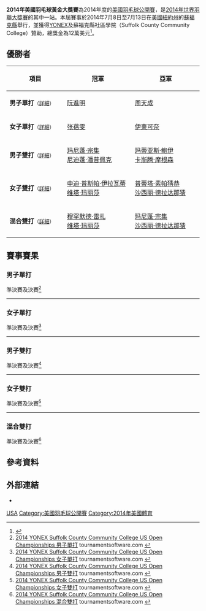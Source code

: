 {{noteTA|G1=Badminton}}
{{infobox badminton event
|name           = 2014年美國羽毛球黃金大獎賽
|image          = 2014 YONEX Suffolk County Community College US Open Championships.jpg
|size           = 300px
|caption        =
|dates          = 2014年7月8日－7月13日
|number_edition = 
|level          = 3A
|prize_money    = 12萬美元
|location       = {{USA}}[[蘇福克縣_(紐約州)|蘇福克縣]]
|venue          = [[蘇福克縣社區學院|蘇福克縣社區學院]]
|previous       = 2013年美國羽毛球黃金大獎賽 
|next           = 2015年美國羽毛球黃金大獎賽
}}
'''2014年美國羽毛球黃金大獎賽'''為2014年度的[[美國羽毛球公開賽|美國羽毛球公開賽]]，是[[2014年世界羽聯大獎賽|2014年世界羽聯大獎賽]]的其中一站。本屆賽事於2014年7月8日至7月13日在[[美國|美國]][[紐約州|紐約州]]的[[蘇福克縣_(紐約州)|蘇福克縣]]舉行，並獲得[[YONEX|YONEX]]及蘇福克縣社區學院（Suffolk County Community College）贊助，總獎金為12萬美元<ref>{{cite web|title=Invitation - 2014 YONEX Suffolk County Community College US Open Championships|url=http://www.bwfbadminton.org/file.aspx?id=548597&dl=1|publisher=USA Badminton|accessdate=2014-07-04|archive-date=2014-07-04|archive-url=https://web.archive.org/web/20140704030526/http://bwfbadminton.org/file.aspx?id=548597&dl=1|dead-url=no}}{{en}}</ref>。

== 優勝者 ==
{| class=wikitable style="font-size:small"
!width="200"|項目
!width="250"|冠軍
!width="250"|亞軍
|-
|'''男子單打'''<small>（[[#男子單打|詳細]]）</small>
|{{flagicon|VIE}} [[阮進明|阮進明]]
|{{flagicon|TPE}} [[周天成|周天成]]
|-
|'''女子單打'''<small>（[[#女子單打|詳細]]）</small>
|{{flagicon|USA}} [[张蓓雯|张蓓雯]]
|{{flagicon|JPN}} [[伊東可奈|伊東可奈]]
|-
|'''男子雙打'''<small>（[[#男子雙打|詳細]]）</small>
|{{flagicon|THA}} [[玛尼蓬·宗集|玛尼蓬·宗集]]<br/>{{flagicon|THA}} [[尼迪蓬·潘普佩克|尼迪蓬·潘普佩克]]
|{{flagicon|DEN}} [[玛蒂亚斯·鲍伊|玛蒂亚斯·鲍伊]]<br/>{{flagicon|DEN}} [[卡斯腾·摩根森|卡斯腾·摩根森]]
|-
|'''女子雙打'''<small>（[[#女子雙打|詳細]]）</small>
|{{flagicon|INA}} [[申迪·普斯帕·伊拉瓦蒂|申迪·普斯帕·伊拉瓦蒂]]<br/>{{flagicon|INA}} [[维塔·玛丽莎|维塔·玛丽莎]]
|{{flagicon|THA}} [[普蒂塔·素帕猜恭|普蒂塔·素帕猜恭]]<br/>{{flagicon|THA}} [[沙西丽·德拉达那猜|沙西丽·德拉达那猜]]
|-
|'''混合雙打'''<small>（[[#混合雙打|詳細]]）</small>
|{{flagicon|INA}} [[穆罕默德·雷扎|穆罕默德·雷扎]]<br/>{{flagicon|INA}} [[维塔·玛丽莎|维塔·玛丽莎]]
|{{flagicon|THA}} [[玛尼蓬·宗集|玛尼蓬·宗集]]<br/>{{flagicon|THA}} [[沙西丽·德拉达那猜|沙西丽·德拉达那猜]]
|}

== 賽事賽果 ==
=== 男子單打 ===
;準決賽及決賽<ref name="MS">[http://bwf.tournamentsoftware.com/sport/draw.aspx?id=9A418B46-2F19-4BC6-92F6-27ED919DDC7D&draw=2 2014 YONEX Suffolk County Community College US Open Championships 男子單打] tournamentsoftware.com {{en}}</ref>
{{4TeamBracket-Tennis3-v2
| team-width=200
| RD1-seed1=1
| RD1-team1='''{{flagicon|VIE}} [[阮進明|阮進明]]
| RD1-score1-1=19
| RD1-score1-2='''21
| RD1-score1-3='''21
| RD1-seed2=6
| RD1-team2={{flagicon|HKG}} [[黃永棋|黃永棋]]
| RD1-score2-1='''21
| RD1-score2-2=13
| RD1-score2-3=14

| RD1-seed3=
| RD1-team3={{flagicon|THA}} [[科希特·佩尔帕达布|科希特·佩尔帕达布]]
| RD1-score3-1=18
| RD1-score3-2=19
| RD1-score3-3=
| RD1-seed4=2
| RD1-team4='''{{flagicon|TPE}} [[周天成|周天成]]
| RD1-score4-1='''21
| RD1-score4-2='''21
| RD1-score4-3=

| RD2-seed1=1
| RD2-team1='''{{flagicon|VIE}} [[阮進明|阮進明]]
| RD2-score1-1='''21
| RD2-score1-2=14
| RD2-score1-3='''21
| RD2-seed2=2
| RD2-team2={{flagicon|TPE}} [[周天成|周天成]]
| RD2-score2-1=19
| RD2-score2-2='''21
| RD2-score2-3=19
}}
----

=== 女子單打 ===
;準決賽及決賽<ref name="WS">[http://bwf.tournamentsoftware.com/sport/draw.aspx?id=9A418B46-2F19-4BC6-92F6-27ED919DDC7D&draw=4 2014 YONEX Suffolk County Community College US Open Championships 女子單打] tournamentsoftware.com {{en}}</ref>
{{4TeamBracket-Tennis3-v2
| team-width=200
| RD1-seed1=
| RD1-team1={{flagicon|HKG}} [[張雁宜|張雁宜]]
| RD1-score1-1=16
| RD1-score1-2=18
| RD1-score1-3=
| RD1-seed2=3
| RD1-team2='''{{flagicon|USA}} [[张蓓雯|张蓓雯]]
| RD1-score2-1='''21
| RD1-score2-2='''21
| RD1-score2-3=

| RD1-seed3=
| RD1-team3='''{{flagicon|JPN}} [[伊東可奈|伊東可奈]]
| RD1-score3-1='''21
| RD1-score3-2='''24
| RD1-score3-3=
| RD1-seed4=
| RD1-team4={{flagicon|TPE}} [[許雅晴|許雅晴]]
| RD1-score4-1=11
| RD1-score4-2=22
| RD1-score4-3=

| RD2-seed1=3
| RD2-team1='''{{flagicon|USA}} [[张蓓雯|张蓓雯]]
| RD2-score1-1='''21
| RD2-score1-2='''21
| RD2-score1-3=
| RD2-seed2=
| RD2-team2={{flagicon|JPN}} [[伊東可奈|伊東可奈]]
| RD2-score2-1=8
| RD2-score2-2=17
| RD2-score2-3=
}}
----

=== 男子雙打 ===
;準決賽及決賽<ref name="MD">[http://bwf.tournamentsoftware.com/sport/draw.aspx?id=9A418B46-2F19-4BC6-92F6-27ED919DDC7D&draw=5 2014 YONEX Suffolk County Community College US Open Championships 男子雙打] tournamentsoftware.com {{en}}</ref>
{{4TeamBracket-Tennis3-v2
| team-width=200
| RD1-seed1=1
| RD1-team1='''{{flagicon|DEN}} [[玛蒂亚斯·鲍伊|玛蒂亚斯·鲍伊]]<br/> {{flagicon|DEN}} [[卡斯腾·摩根森|卡斯腾·摩根森]]
| RD1-score1-1='''21
| RD1-score1-2='''21
| RD1-score1-3=
| RD1-seed2=
| RD1-team2={{flagicon|TPE}} [[廖敏竣|廖敏竣]]<br/> {{flagicon|TPE}} [[曾敏豪|曾敏豪]]
| RD1-score2-1=15
| RD1-score2-2=14
| RD1-score2-3=

| RD1-seed3=
| RD1-team3={{flagicon|TPE}} [[梁睿緯|梁睿緯]]<br/> {{flagicon|TPE}} [[呂佳彬|呂佳彬]]
| RD1-score3-1=18
| RD1-score3-2=14
| RD1-score3-3=
| RD1-seed4=2
| RD1-team4='''{{flagicon|THA}} [[玛尼蓬·宗集|玛尼蓬·宗集]]<br/> {{flagicon|THA}} [[尼迪蓬·潘普佩克|尼迪蓬·潘普佩克]]
| RD1-score4-1='''21
| RD1-score4-2='''21
| RD1-score4-3=

| RD2-seed1=1
| RD2-team1={{flagicon|DEN}} [[玛蒂亚斯·鲍伊|玛蒂亚斯·鲍伊]]<br/> {{flagicon|DEN}} [[卡斯腾·摩根森|卡斯腾·摩根森]]
| RD2-score1-1=17
| RD2-score1-2='''21
| RD2-score1-3=18
| RD2-seed2=2
| RD2-team2='''{{flagicon|THA}} [[玛尼蓬·宗集|玛尼蓬·宗集]]<br/> {{flagicon|THA}} [[尼迪蓬·潘普佩克|尼迪蓬·潘普佩克]]
| RD2-score2-1='''21
| RD2-score2-2=15
| RD2-score2-3='''21
}}
----

=== 女子雙打 ===
;準決賽及決賽<ref name="WD">[http://bwf.tournamentsoftware.com/sport/draw.aspx?id=9A418B46-2F19-4BC6-92F6-27ED919DDC7D&draw=6 2014 YONEX Suffolk County Community College US Open Championships 女子雙打] tournamentsoftware.com {{en}}</ref>
{{4TeamBracket-Tennis3-v2
| team-width=200
| RD1-seed1=
| RD1-team1={{flagicon|TPE}} [[程琪雅|程琪雅]]<br/> {{flagicon|TPE}} [[李佳馨|李佳馨]]
| RD1-score1-1=11
| RD1-score1-2=17
| RD1-score1-3=
| RD1-seed2=3
| RD1-team2='''{{flagicon|THA}} [[普蒂塔·素帕猜恭|普蒂塔·素帕猜恭]]<br/> {{flagicon|THA}} [[沙西丽·德拉达那猜|沙西丽·德拉达那猜]]
| RD1-score2-1='''21
| RD1-score2-2='''21
| RD1-score2-3=

| RD1-seed3=
| RD1-team3='''{{flagicon|INA}} [[申迪·普斯帕·伊拉瓦蒂|申迪·普斯帕·伊拉瓦蒂]]<br/> {{flagicon|INA}} [[维塔·玛丽莎|维塔·玛丽莎]]
| RD1-score3-1='''21
| RD1-score3-2='''21
| RD1-score3-3=
| RD1-seed4=2
| RD1-team4={{nowrap|{{flagicon|RUS}} [[安娜斯塔西亚·切尔维亚科娃|安娜斯塔西亚·切尔维亚科娃]]<br/> {{flagicon|RUS}} [[尼娜·维斯洛娃|尼娜·维斯洛娃]]}}
| RD1-score4-1=7
| RD1-score4-2=15
| RD1-score4-3=

| RD2-seed1=3
| RD2-team1={{flagicon|THA}} [[普蒂塔·素帕猜恭|普蒂塔·素帕猜恭]]<br/> {{flagicon|THA}} [[沙西丽·德拉达那猜|沙西丽·德拉达那猜]]
| RD2-score1-1=15
| RD2-score1-2=10
| RD2-score1-3=
| RD2-seed2=
| RD2-team2='''{{flagicon|INA}} [[申迪·普斯帕·伊拉瓦蒂|申迪·普斯帕·伊拉瓦蒂]]<br/> {{flagicon|INA}} [[维塔·玛丽莎|维塔·玛丽莎]]
| RD2-score2-1='''21
| RD2-score2-2='''21
| RD2-score2-3=
}}
----

=== 混合雙打 ===
;準決賽及決賽<ref name="XD">[http://bwf.tournamentsoftware.com/sport/draw.aspx?id=9A418B46-2F19-4BC6-92F6-27ED919DDC7D&draw=7 2014 YONEX Suffolk County Community College US Open Championships 混合雙打] tournamentsoftware.com {{en}}</ref>
{{4TeamBracket-Tennis3-v2
| team-width=200
| RD1-seed1=1
| RD1-team1='''{{flagicon|THA}} [[玛尼蓬·宗集|玛尼蓬·宗集]]<br/> {{flagicon|THA}} [[沙西丽·德拉达那猜|沙西丽·德拉达那猜]]
| RD1-score1-1='''21
| RD1-score1-2='''24
| RD1-score1-3=
| RD1-seed2=
| RD1-team2={{flagicon|TPE}} [[林家佑|林家佑]]<br/> {{flagicon|TPE}} [[王沛蓉|王沛蓉]]
| RD1-score2-1=14
| RD1-score2-2=22
| RD1-score2-3=

| RD1-seed3=
| RD1-team3='''{{flagicon|INA}} [[穆罕默德·雷扎|穆罕默德·雷扎]]<br/> {{flagicon|INA}} [[维塔·玛丽莎|维塔·玛丽莎]]
| RD1-score3-1='''21
| RD1-score3-2='''21
| RD1-score3-3=
| RD1-seed4=2
| RD1-team4={{flagicon|RUS}} [[维塔利·杜尔金|维塔利·杜尔金]]<br/> {{flagicon|RUS}} [[尼娜·维斯洛娃|尼娜·维斯洛娃]]
| RD1-score4-1=17
| RD1-score4-2=15
| RD1-score4-3=

| RD2-seed1=1
| RD2-team1={{flagicon|THA}} [[玛尼蓬·宗集|玛尼蓬·宗集]]<br/> {{flagicon|THA}} [[沙西丽·德拉达那猜|沙西丽·德拉达那猜]]
| RD2-score1-1=16
| RD2-score1-2=19
| RD2-score1-3=
| RD2-seed2=
| RD2-team2='''{{flagicon|INA}} [[穆罕默德·雷扎|穆罕默德·雷扎]]<br/> {{flagicon|INA}} [[维塔·玛丽莎|维塔·玛丽莎]]
| RD2-score2-1='''21
| RD2-score2-2='''21
| RD2-score2-3=
}}

== 參考資料 ==
{{Reflist}}

== 外部連結 ==
*{{official|http://www.usabadminton.org}}{{en}}

{{2014年世界羽聯大獎賽}}

[[Category:2014年世界羽聯大獎賽|USA]]
[[Category:美國羽毛球公開賽|Category:美國羽毛球公開賽]]
[[Category:2014年美國體育|Category:2014年美國體育]]